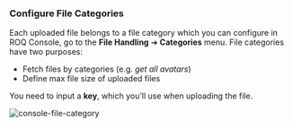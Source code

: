 
### Configure File Categories

Each uploaded file belongs to a file category which you can configure in ROQ Console, go to the **File Handling** ➔ **Categories** menu. File categories have two purposes:

* Fetch files by categories (e.g. _get all avatars_)
* Define max file size of uploaded files

You need to input a **key**, which you'll use when uploading the file.

![console-file-category](/console-file-category.png)
